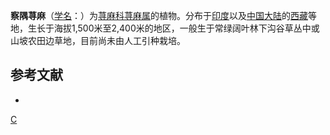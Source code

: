 {{Speciesbox 
| taxon = Urtica zayuensis
| authority = [[陈家瑞|C. J. Chen]]
}}
'''察隅荨麻'''（[[学名|学名]]：{{lang|la|''Urtica zayuensis''}}）为[[荨麻科|荨麻科]][[荨麻属|荨麻属]]的植物。分布于[[印度|印度]]以及[[中国大陆|中国大陆]]的[[西藏|西藏]]等地，生长于海拔1,500米至2,400米的地区，一般生于常绿阔叶林下沟谷草丛中或山坡农田边草地，目前尚未由人工引种栽培。

== 参考文献 ==
<div class="references-small">
* {{cite web| url =http://www.bioinfo.cn/db05/KmzwSpecies.php?action=view&id=23452| title =察隅荨麻| work =《中国高等植物数据库全库》| publisher =中国科学院微生物研究所| author =昆明植物研究所| accessdate =2009-02-25| deadurl =yes| archiveurl =https://web.archive.org/web/20160305080958/http://www.bioinfo.cn/db05/KmzwSpecies.php?action=view&id=23452| archivedate =2016-03-05}}
</div>
{{Taxonbar|from=Q10955324}}

[[Category:荨麻属|C]]


{{植物小作品}}